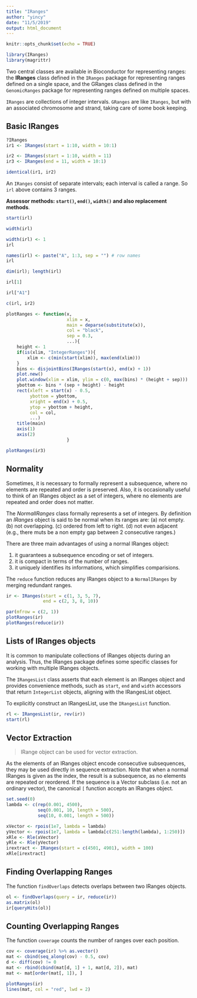 ```yaml
---
title: "IRanges"
author: "yincy"
date: "11/5/2019"
output: html_document
---
```


```r
knitr::opts_chunk$set(echo = TRUE)
```


```r
library(IRanges)
library(magrittr)
```

Two central classes are available in Bioconductor for representing ranges: the **IRanges** class defined in the `IRanges` package for representing ranges defined on a single space, and the GRanges class defined in the `GenomicRanges` package for representing ranges defined on multiple spaces.  


`IRanges` are collections of integer intervals. `GRanges` are like `IRanges`, but with an associated chromosome and strand, taking care of some book keeping.  


## Basic IRanges  
```r
?IRanges
ir1 <- IRanges(start = 1:10, width = 10:1)
```

```r
ir2 <- IRanges(start = 1:10, width = 11)
ir3 <- IRanges(end = 11, width = 10:1)
```

```r
identical(ir1, ir2)
```

An `IRanges` consist of separate intervals; each interval is called a range. So `irl` above contains 3 ranges.   

**Assessor methods: `start()`, `end()`, `width()` and also replacement methods**.  

```r
start(irl)
```

```r
width(irl)
```

```r
width(irl) <- 1
irl
```

```r
names(irl) <- paste("A", 1:3, sep = "") # row names 
irl
```

```r
dim(irl); length(irl)
```

```r
irl[1]
```

```r
irl["A1"]
```

```r
c(irl, ir2)
```

```r
plotRanges <- function(x, 
                       xlim = x, 
                       main = deparse(substitute(x)), 
                       col = "black", 
                       sep = 0.3, 
                       ...){
    height <- 1
    if(is(xlim, "IntegerRanges")){
        xlim <- c(min(start(xlim)), max(end(xlim)))
    }
    bins <- disjointBins(IRanges(start(x), end(x) + 1))
    plot.new()
    plot.window(xlim = xlim, ylim = c(0, max(bins) * (height + sep)))
    ybottom <- bins * (sep + height) - height
    rect(xleft = start(x) - 0.5, 
         ybottom = ybottom, 
         xright = end(x) + 0.5, 
         ytop = ybottom + height, 
         col = col, 
         ...)
    title(main)
    axis(1)
    axis(2)
                       }

plotRanges(ir3)
```


## Normality  
Sometimes, it is necessary to formally represent a subsequence, where no elements are repeated and order is preserved. Also, it is occasionally useful to think of an IRanges object as a set of integers, where no elements are repeated and order does not matter.  

The *NormalIRanges* class formally represents a set of integers. By definition an *IRanges* object is said to be normal when its ranges are: (a) not empty. (b) not overlapping. (c) ordered from left to right. (d) not even adjacent (e.g., there muts be a non empty gap between 2 consecutive ranges.)

There are three main advantages of using a normal IRanges object:  

1. it guarantees a subsequence encoding or set of integers.  
2. it is compact in terms of the number of ranges.  
3. it uniquely identifies its informations, which simplifies comparisions.   

The `reduce` function reduces any IRanges object to a `NormalIRanges` by merging redundant ranges.  

```r
ir <- IRanges(start = c(1, 3, 5, 7), 
              end = c(2, 3, 8, 10))

par(mfrow = c(2, 1))
plotRanges(ir)
plotRanges(reduce(ir))
```


## Lists of IRanges objects  
It is common to manipulate collections of IRanges objects during an analysis. Thus, the IRanges package defines some specific classes for working with multiple IRanges objects.  

The `IRangesList` class asserts that each element is an IRanges object and provides convenience methods, such as `start`, `end` and `width` accessors that return `IntegerList` objects, aligning with the IRangesList object.  

To explicitly construct an IRangesList, use the `IRangesList` function.  

```r
rl <- IRangesList(ir, rev(ir))
start(rl)
```

## Vector Extraction  
> IRange object can be used for vector extraction.  

As the elements of an IRanges object encode consecutive subsequences, they may be used directly in sequence extraction. Note that when a normal IRanges is given as the index, the result is a subsequence, as no elements are repeated or reordered. If the sequence is a Vector subclass (i.e. not an ordinary vector), the canonical `[` function accepts an IRanges object.  

```r
set.seed(0)
lambda <- c(rep(0.001, 4500), 
            seq(0.001, 10, length = 500), 
            seq(10, 0.001, length = 500))

xVector <- rpois(1e7, lambda = lambda)
yVector <- rpois(1e7, lambda = lambda[c(251:length(lambda), 1:250)])
xRle <- Rle(xVector)
yRle <- Rle(yVector)
irextract <- IRanges(start = c(4501, 4901), width = 100)
xRle[irextract]
```

## Finding Overlapping Ranges  
The function `findOverlaps` detects overlaps between two IRanges objects.  

```r
ol <- findOverlaps(query = ir, reduce(ir))
as.matrix(ol)
ir[queryHits(ol)]
```

## Counting Overlapping Ranges  
The function `coverage` counts the number of ranges over each position.  

```r
cov <- coverage(ir) %>% as.vector()
mat <- cbind(seq_along(cov) - 0.5, cov)
d <- diff(cov) != 0 
mat <- rbind(cbind(mat[d, 1] + 1, mat[d, 2]), mat)
mat <- mat[order(mat[, 1]), ]

plotRanges(ir)
lines(mat, col = "red", lwd = 2)
```





